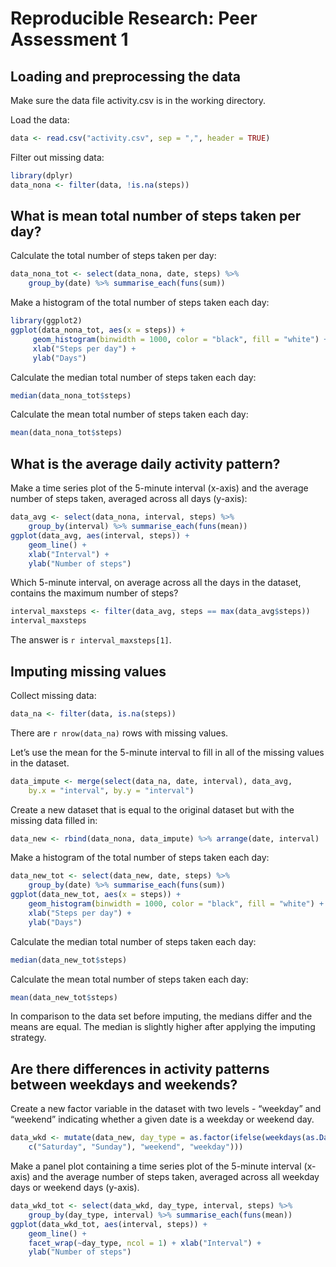 Reproducible Research: Peer Assessment 1
========================================


## Loading and preprocessing the data

Make sure the data file activity.csv is in the working directory.

Load the data:
```r
data <- read.csv("activity.csv", sep = ",", header = TRUE)
```

Filter out missing data:
```r
library(dplyr)
data_nona <- filter(data, !is.na(steps))
```


## What is mean total number of steps taken per day?

Calculate the total number of steps taken per day:
```r
data_nona_tot <- select(data_nona, date, steps) %>%
    group_by(date) %>% summarise_each(funs(sum))
```

Make a histogram of the total number of steps taken each day:
```r
library(ggplot2)
ggplot(data_nona_tot, aes(x = steps)) +
     geom_histogram(binwidth = 1000, color = "black", fill = "white") +
     xlab("Steps per day") +
     ylab("Days")
```

Calculate the median total number of steps taken each day:
```r
median(data_nona_tot$steps)
```

Calculate the mean total number of steps taken each day:
```r
mean(data_nona_tot$steps)
```

## What is the average daily activity pattern?
Make a time series plot of the 5-minute interval (x-axis) and the average number of steps taken, averaged across all days (y-axis):
```r
data_avg <- select(data_nona, interval, steps) %>% 
    group_by(interval) %>% summarise_each(funs(mean))
ggplot(data_avg, aes(interval, steps)) +
    geom_line() +
    xlab("Interval") +
    ylab("Number of steps")
```

Which 5-minute interval, on average across all the days in the dataset, contains the maximum number of steps?

```r
interval_maxsteps <- filter(data_avg, steps == max(data_avg$steps))
interval_maxsteps
```

The answer is `r interval_maxsteps[1]`.

## Imputing missing values

Collect missing data:
```r
data_na <- filter(data, is.na(steps))
```

There are `r nrow(data_na)` rows with missing values. 

Let's use the mean for the 5-minute interval to fill in all of the missing values in the dataset.

```r
data_impute <- merge(select(data_na, date, interval), data_avg, 
    by.x = "interval", by.y = "interval")
```

Create a new dataset that is equal to the original dataset but with the missing data filled in:
```r
data_new <- rbind(data_nona, data_impute) %>% arrange(date, interval)
```

Make a histogram of the total number of steps taken each day:
```r
data_new_tot <- select(data_new, date, steps) %>% 
    group_by(date) %>% summarise_each(funs(sum))
ggplot(data_new_tot, aes(x = steps)) +
    geom_histogram(binwidth = 1000, color = "black", fill = "white") +
    xlab("Steps per day") +
    ylab("Days")
```

Calculate the median total number of steps taken each day:
```r
median(data_new_tot$steps)
```

Calculate the mean total number of steps taken each day:
```r
mean(data_new_tot$steps)
```

In comparison to the data set before imputing, the medians differ and the means are equal. The median is slightly higher after applying the imputing strategy.

## Are there differences in activity patterns between weekdays and weekends?

Create a new factor variable in the dataset with two levels - "weekday" and "weekend" indicating whether a given date is a weekday or weekend day.
```r
data_wkd <- mutate(data_new, day_type = as.factor(ifelse(weekdays(as.Date(date)) %in% 
    c("Saturday", "Sunday"), "weekend", "weekday")))
```

Make a panel plot containing a time series plot of the 5-minute interval (x-axis) and the average number of steps taken, averaged across all weekday days or weekend days (y-axis). 

```r
data_wkd_tot <- select(data_wkd, day_type, interval, steps) %>% 
    group_by(day_type, interval) %>% summarise_each(funs(mean))
ggplot(data_wkd_tot, aes(interval, steps)) +
    geom_line() +
    facet_wrap(~day_type, ncol = 1) + xlab("Interval") +
    ylab("Number of steps")
```

